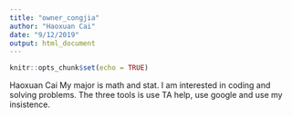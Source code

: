 ```yaml
---
title: "owner_congjia"
author: "Haoxuan Cai"
date: "9/12/2019"
output: html_document
---
```


```r
knitr::opts_chunk$set(echo = TRUE)
```

Haoxuan Cai
My major is math and stat. I am interested in coding and solving problems. The three tools is use TA help, use google and use my insistence.